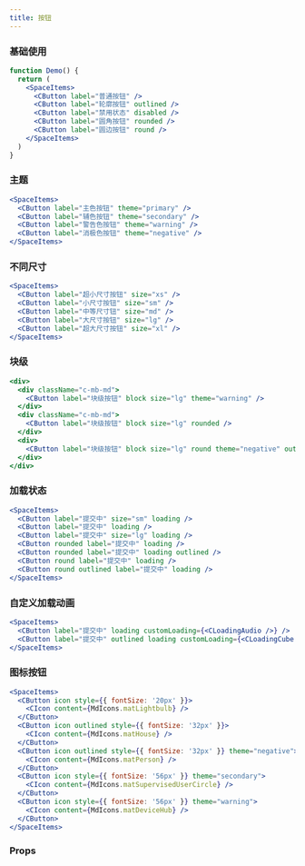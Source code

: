 ```yaml
---
title: 按钮
---
```


### 基础使用

```jsx live
function Demo() {
  return (
    <SpaceItems>
      <CButton label="普通按钮" />
      <CButton label="轮廓按钮" outlined />
      <CButton label="禁用状态" disabled />
      <CButton label="圆角按钮" rounded />
      <CButton label="圆边按钮" round />
    </SpaceItems>
  )
}
```

### 主题

```jsx live
<SpaceItems>
  <CButton label="主色按钮" theme="primary" />
  <CButton label="辅色按钮" theme="secondary" />
  <CButton label="警告色按钮" theme="warning" />
  <CButton label="消极色按钮" theme="negative" />
</SpaceItems>
```

### 不同尺寸

```jsx live
<SpaceItems>
  <CButton label="超小尺寸按钮" size="xs" />
  <CButton label="小尺寸按钮" size="sm" />
  <CButton label="中等尺寸钮" size="md" />
  <CButton label="大尺寸按钮" size="lg" />
  <CButton label="超大尺寸按钮" size="xl" />
</SpaceItems>
```

### 块级

```jsx live
<div>
  <div className="c-mb-md">
    <CButton label="块级按钮" block size="lg" theme="warning" />
  </div>
  <div className="c-mb-md">
    <CButton label="块级按钮" block size="lg" rounded />
  </div>
  <div>
    <CButton label="块级按钮" block size="lg" round theme="negative" outlined />
  </div>
</div>
```

### 加载状态

```jsx live
<SpaceItems>
  <CButton label="提交中" size="sm" loading />
  <CButton label="提交中" loading />
  <CButton label="提交中" size="lg" loading />
  <CButton rounded label="提交中" loading />
  <CButton rounded label="提交中" loading outlined />
  <CButton round label="提交中" loading />
  <CButton round outlined label="提交中" loading />
</SpaceItems>
```

### 自定义加载动画

```jsx live
<SpaceItems>
  <CButton label="提交中" loading customLoading={<CLoadingAudio />} />
  <CButton label="提交中" outlined loading customLoading={<CLoadingCube />} />
</SpaceItems>
```

### 图标按钮

```jsx live
<SpaceItems>
  <CButton icon style={{ fontSize: '20px' }}>
    <CIcon content={MdIcons.matLightbulb} />
  </CButton>
  <CButton icon outlined style={{ fontSize: '32px' }}>
    <CIcon content={MdIcons.matHouse} />
  </CButton>
  <CButton icon outlined style={{ fontSize: '32px' }} theme="negative">
    <CIcon content={MdIcons.matPerson} />
  </CButton>
  <CButton icon style={{ fontSize: '56px' }} theme="secondary">
    <CIcon content={MdIcons.matSupervisedUserCircle} />
  </CButton>
  <CButton icon style={{ fontSize: '56px' }} theme="warning">
    <CIcon content={MdIcons.matDeviceHub} />
  </CButton>
</SpaceItems>
```

### Props

<PropTable name="CButton" typeWidth="320px" />
